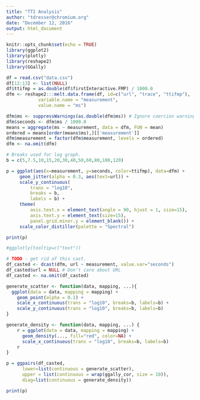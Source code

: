 ```yaml
---
title: "TTI Analysis"
author: "tdresser@chromium.org"
date: "December 12, 2016"
output: html_document
---
```


```r
knitr::opts_chunk$set(echo = TRUE)
library(ggplot2)
library(plotly)
library(reshape2)
library(GGally)
```

```r
df = read.csv("data.csv")
df[12:13] <- list(NULL)
df$ttifmp = as.double(df$firstInteractive.FMP) / 1000.0
dfm <- reshape2:::melt.data.frame(df, id=c("url", "trace", "ttifmp"), 
            variable.name = "measurement",
            value.name = "ms")

dfm$ms <- suppressWarnings(as.double(dfm$ms)) # Ignore coercion warnings.
dfm$seconds <- dfm$ms / 1000.0
means = aggregate(ms ~ measurement, data = dfm, FUN = mean)
ordered = means[order(means$ms),][['measurement']]
dfm$measurement = factor(dfm$measurement, levels = ordered)
dfm <- na.omit(dfm)
```

```r
# Breaks used for log graph. 
b = c(5,7.5,10,15,20,30,40,50,60,80,100,120)

p = ggplot(aes(x=measurement, y=seconds, color=ttifmp), data=dfm) + 
     geom_jitter(alpha = 0.3, aes(text=url)) + 
     scale_y_continuous(
         trans = "log10", 
         breaks = b,
         labels = b) + 
     theme(
         axis.text.x = element_text(angle = 90, hjust = 1, size=15),
         axis.text.y = element_text(size=15),
         panel.grid.minor.y = element_blank()) +
     scale_color_distiller(palette = "Spectral")

print(p)

#ggplotly(tooltip=c("text"))
```

```r
# TODO - get rid of this cast.
df_casted <- dcast(dfm, url ~ measurement, value.var="seconds")
df_casted$url = NULL # Don't care about URL
df_casted <- na.omit(df_casted)

generate_scatter <- function(data, mapping, ...){
  ggplot(data = data, mapping = mapping) + 
    geom_point(alpha = 0.1) +
    scale_x_continuous(trans = "log10", breaks=b, labels=b) +
    scale_y_continuous(trans = "log10", breaks=b, labels=b)
}

generate_density <- function(data, mapping, ...) {
    r = ggplot(data = data, mapping = mapping) + 
      geom_density(..., fill="red", color=NA) +
      scale_x_continuous(trans = "log10", breaks=b, labels=b)
    r
}

p = ggpairs(df_casted, 
      lower=list(continuous = generate_scatter),
      upper = list(continuous = wrap(ggally_cor, size = 10)),       
      diag=list(continuous = generate_density))

print(p)
```